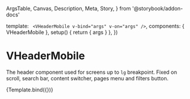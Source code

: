   ArgsTable,
  Canvas,
  Description,
  Meta,
  Story,
} from '@storybook/addon-docs'

<Meta
  title="Components/VHeader/VHeaderMobile/VHeaderMobile"
  component={VHeaderMobile}
/>

  template: `
    <VHeaderMobile v-bind="args" v-on="args" />`,
  components: { VHeaderMobile },
  setup() {
    return { args }
  },
})

# VHeaderMobile

<Description of={VHeaderMobile} />

<ArgsTable of={VHeaderMobile} />

The header component used for screens up to `lg` breakpoint. Fixed on scroll, search bar, content switcher, pages menu and filters button.

<Canvas>
  <Story name="Default">{Template.bind({})}</Story>
</Canvas>
